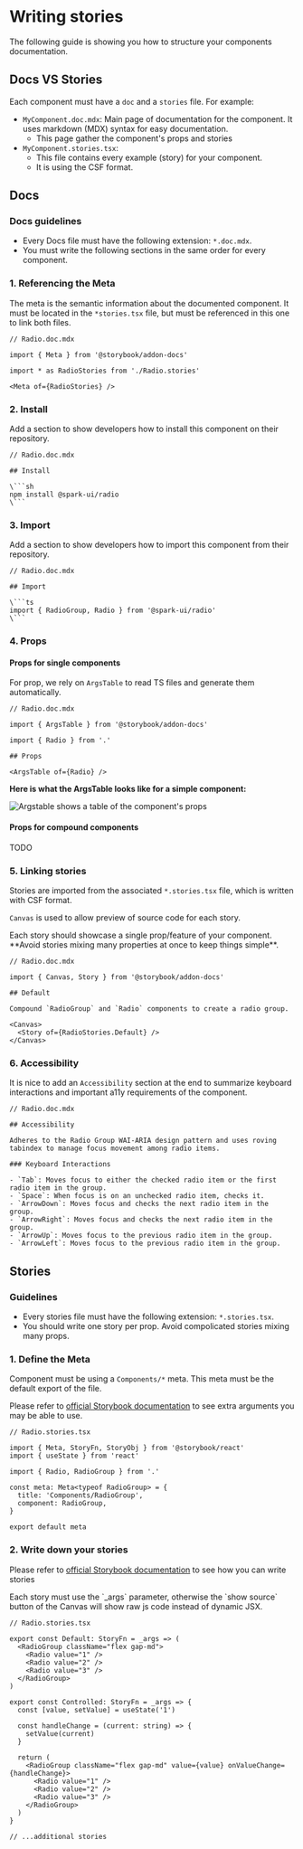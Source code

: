 

<Meta title="Contributing/Writing stories" />

# Writing stories

The following guide is showing you how to structure your components documentation.

## Docs VS Stories

Each component must have a `doc` and a `stories` file. For example:

- `MyComponent.doc.mdx`: Main page of documentation for the component. It uses markdown (MDX) syntax for easy documentation.
  - This page gather the component's props and stories
- `MyComponent.stories.tsx`:
  - This file contains every example (story) for your component.
  - It is using the CSF format.

## Docs

### Docs guidelines

- Every Docs file must have the following extension: `*.doc.mdx`.
- You must write the following sections in the same order for every component.

### 1. Referencing the Meta

The meta is the semantic information about the documented component.
It must be located in the `*stories.tsx` file, but must be referenced in this one to link both files.

```
// Radio.doc.mdx

import { Meta } from '@storybook/addon-docs'

import * as RadioStories from './Radio.stories'

<Meta of={RadioStories} />
```

### 2. Install

Add a section to show developers how to install this component on their repository.

````
// Radio.doc.mdx

## Install

\```sh
npm install @spark-ui/radio
\```
````

### 3. Import

Add a section to show developers how to import this component from their repository.

````
// Radio.doc.mdx

## Import

\```ts
import { RadioGroup, Radio } from '@spark-ui/radio'
\```
````

### 4. Props

#### Props for single components

For prop, we rely on `ArgsTable` to read TS files and generate them automatically.

```
// Radio.doc.mdx

import { ArgsTable } from '@storybook/addon-docs'

import { Radio } from '.'

## Props

<ArgsTable of={Radio} />
```

**Here is what the ArgsTable looks like for a simple component:**

<img width={800} src={ArgstableImg} alt="Argstable shows a table of the component's props" />

#### Props for compound components

TODO

### 5. Linking stories

Stories are imported from the associated `*.stories.tsx` file, which is written with CSF format.

`Canvas` is used to allow preview of source code for each story.

<Callout kind="warning">
  Each story should showcase a single prop/feature of your component. **Avoid stories mixing many
  properties at once to keep things simple**.
</Callout>

```
// Radio.doc.mdx

import { Canvas, Story } from '@storybook/addon-docs'

## Default

Compound `RadioGroup` and `Radio` components to create a radio group.

<Canvas>
  <Story of={RadioStories.Default} />
</Canvas>
```

### 6. Accessibility

It is nice to add an `Accessibility` section at the end to summarize keyboard interactions and important a11y requirements of the component.

```
// Radio.doc.mdx

## Accessibility

Adheres to the Radio Group WAI-ARIA design pattern and uses roving tabindex to manage focus movement among radio items.

### Keyboard Interactions

- `Tab`: Moves focus to either the checked radio item or the first radio item in the group.
- `Space`: When focus is on an unchecked radio item, checks it.
- `ArrowDown`: Moves focus and checks the next radio item in the group.
- `ArrowRight`: Moves focus and checks the next radio item in the group.
- `ArrowUp`: Moves focus to the previous radio item in the group.
- `ArrowLeft`: Moves focus to the previous radio item in the group.

```

## Stories

### Guidelines

- Every stories file must have the following extension: `*.stories.tsx`.
- You should write one story per prop. Avoid compolicated stories mixing many props.

### 1. Define the Meta

Component must be using a `Components/*` meta. This meta must be the default export of the file.

Please refer to [official Storybook documentation](https://storybook.js.org/docs/7.0/react/writing-stories/introduction#default-export) to see extra arguments you may be able to use.

```tsx
// Radio.stories.tsx

import { Meta, StoryFn, StoryObj } from '@storybook/react'
import { useState } from 'react'

import { Radio, RadioGroup } from '.'

const meta: Meta<typeof RadioGroup> = {
  title: 'Components/RadioGroup',
  component: RadioGroup,
}

export default meta
```

### 2. Write down your stories

Please refer to [official Storybook documentation](https://storybook.js.org/docs/7.0/react/writing-stories/introduction#defining-stories) to see how you can write stories

<Callout kind="warning">
  Each story must use the `_args` parameter, otherwise the `show source` button of the Canvas will
  show raw js code instead of dynamic JSX.
</Callout>

```tsx
// Radio.stories.tsx

export const Default: StoryFn = _args => (
  <RadioGroup className="flex gap-md">
    <Radio value="1" />
    <Radio value="2" />
    <Radio value="3" />
  </RadioGroup>
)

export const Controlled: StoryFn = _args => {
  const [value, setValue] = useState('1')

  const handleChange = (current: string) => {
    setValue(current)
  }

  return (
    <RadioGroup className="flex gap-md" value={value} onValueChange={handleChange}>
      <Radio value="1" />
      <Radio value="2" />
      <Radio value="3" />
    </RadioGroup>
  )
}

// ...additional stories
```
